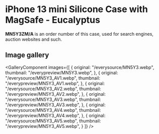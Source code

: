 
# iPhone 13 mini Silicone Case with MagSafe - Eucalyptus

<Callout type='info' emoji='👉🏻'>**MN5Y3ZM/A** is an order number of this case, used for search engines, auction websites and such.</Callout>

## Image gallery

<GalleryComponent
    images={[
      {
        original: "/everysource/MN5Y3.webp",
        thumbnail: "/everypreview/MN5Y3.webp",
      },
      {
        original: "/everysource/MN5Y3_AV1.webp",
        thumbnail: "/everypreview/MN5Y3_AV1.webp",
      },
      {
        original: "/everysource/MN5Y3_AV2.webp",
        thumbnail: "/everypreview/MN5Y3_AV2.webp",
      },
      {
        original: "/everysource/MN5Y3_AV3.webp",
        thumbnail: "/everypreview/MN5Y3_AV3.webp",
      },
      {
        original: "/everysource/MN5Y3_AV4.webp",
        thumbnail: "/everypreview/MN5Y3_AV4.webp",
      },
      {
        original: "/everysource/MN5Y3_AV5.webp",
        thumbnail: "/everypreview/MN5Y3_AV5.webp",
      }
    ]}
  />
